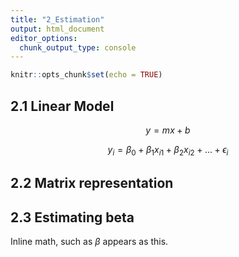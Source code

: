 ```yaml
---
title: "2_Estimation"
output: html_document
editor_options: 
  chunk_output_type: console
---
```


```r
knitr::opts_chunk$set(echo = TRUE)
```


## 2.1 Linear Model



$$
y = mx + b
$$



$$
y_{i} = \beta_{0} + \beta_{1} x_{i1} + \beta_{2} x_{i2} + ... + \epsilon_{i}
$$




## 2.2 Matrix representation



## 2.3 Estimating beta


Inline math, such as $\beta$ appears as this.








